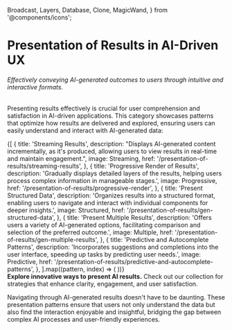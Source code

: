   Broadcast,
  Layers,
  Database,
  Clone,
  MagicWand,
} from '@components/icons';


# Presentation of Results in AI-Driven UX

###### Effectively conveying AI-generated outcomes to users through intuitive and interactive formats.

Presenting results effectively is crucial for user comprehension and satisfaction in AI-driven applications. This category showcases patterns that optimize how results are delivered and explored, ensuring users can easily understand and interact with AI-generated data:

<div className='w-full grid grid-cols-1 lg:grid-cols-2 gap-6 py-8'>
  {[
    {
      title: 'Streaming Results',
      description:
        "Displays AI-generated content incrementally, as it's produced, allowing users to view results in real-time and maintain engagement.",
      image: Streaming,
      href: '/presentation-of-results/streaming-results',
    },
    {
      title: 'Progressive Render of Results',
      description:
        'Gradually displays detailed layers of the results, helping users process complex information in manageable stages.',
      image: Progressive,
      href: '/presentation-of-results/progressive-render',
    },
    {
      title: 'Present Structured Data',
      description:
        'Organizes results into a structured format, enabling users to navigate and interact with individual components for deeper insights.',
      image: Structured,
      href: '/presentation-of-results/gen-structured-data',
    },
    {
      title: 'Present Multiple Results',
      description:
        'Offers users a variety of AI-generated options, facilitating comparison and selection of the preferred outcome.',
      image: Multiple,
      href: '/presentation-of-results/gen-multiple-results',
    },
    {
      title: 'Predictive and Autocomplete Patterns',
      description:
        'Incorporates suggestions and completions into the user interface, speeding up tasks by predicting user needs.',
      image: Predictive,
      href: '/presentation-of-results/predictive-and-autocomplete-patterns',
    },
  ].map((pattern, index) => (
    <IntroCard
      key={index}
      title={pattern.title}
      description={pattern.description}
      image={pattern.image}
      href={pattern.href}
    />
  ))}
</div>

<Promotion>
  <strong>Explore innovative ways to present AI results.</strong>
  Check out our collection for strategies that enhance clarity, engagement, and user
  satisfaction.
</Promotion>

Navigating through AI-generated results doesn't have to be daunting. These presentation patterns ensure that users not only understand the data but also find the interaction enjoyable and insightful, bridging the gap between complex AI processes and user-friendly experiences.
